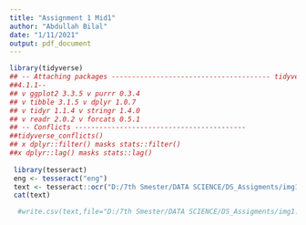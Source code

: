 ---
title: "Assignment 1 Mid1"
author: "Abdullah Bilal"
date: "1/11/2021"
output: pdf_document
---


```{r}
library(tidyverse)
## -- Attaching packages --------------------------------------- tidyverse 
##4.1.1--
## v ggplot2 3.3.5 v purrr 0.3.4
## v tibble 3.1.5 v dplyr 1.0.7
## v tidyr 1.1.4 v stringr 1.4.0
## v readr 2.0.2 v forcats 0.5.1
## -- Conflicts ------------------------------------------
##tidyverse_conflicts()
## x dplyr::filter() masks stats::filter()
##x dplyr::lag() masks stats::lag()
 
 library(tesseract)
 eng <- tesseract("eng")
 text <- tesseract::ocr("D:/7th Smester/DATA SCIENCE/DS_Assigments/img1.PNG", engine = eng)
 cat(text)


```


```{r}
  #write.csv(text,file="D:/7th Smester/DATA SCIENCE/DS_Assigments/img1.csv")
```

